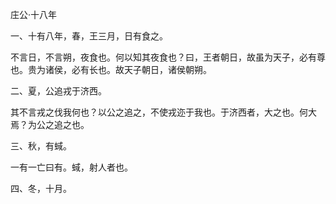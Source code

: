 

庄公·十八年

一、十有八年，春，王三月，日有食之。

不言日，不言朔，夜食也。何以知其夜食也？曰，王者朝日，故虽为天子，必有尊也。贵为诸侯，必有长也。故天子朝日，诸侯朝朔。

二、夏，公追戎于济西。

其不言戎之伐我何也？以公之追之，不使戎迩于我也。于济西者，大之也。何大焉？为公之追之也。

三、秋，有蜮。

一有一亡曰有。蜮，射人者也。

四、冬，十月。

